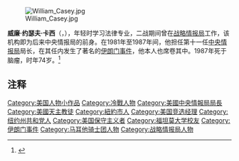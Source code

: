 [[File:William_Casey.jpg|thumb]]

'''威廉·约瑟夫·卡西'''（{{lang-en|William Joseph Casey}}，{{bd|1913年|3月13日|1987年|5月6日|Casey}}），年轻时学习法律专业，二战期间曾在[[战略情报局|战略情报局]]工作，该机构即为后来中央情报局的前身。在1981年至1987年间，他担任第十一任[[中央情报局|中央情报局]]局长，在其任内发生了著名的[[伊朗门事件|伊朗门事件]]，他本人也席卷其中。1987年死于脑瘤，时年74岁。<ref>{{Cite web |url=http://www.nytimes.com/1987/05/07/obituaries/william-casey-ex-cia-head-is-dead-at-74.html?sec=&spon=&pagewanted=1 |title=WILLIAM CASEY, EX-C.I.A. HEAD, IS DEAD AT 74 |access-date=2010-01-20 |archive-date=2019-05-22 |archive-url=https://web.archive.org/web/20190522022644/https://www.nytimes.com/1987/05/07/obituaries/william-casey-ex-cia-head-is-dead-at-74.html?sec=&spon=&pagewanted=1 |dead-url=no }}</ref>

== 注释 ==
{{Reflist|2}}
{{Authority control}}
{{DEFAULTSORT:Casey, William J.}}
[[Category:美国人物小作品|Category:美国人物小作品]]
[[Category:冷戰人物|Category:冷戰人物]]
[[Category:美國中央情報局局長|Category:美國中央情報局局長]]
[[Category:美國天主教徒|Category:美國天主教徒]]
[[Category:紐約市人|Category:紐約市人]]
[[Category:美国竞选经理|Category:美国竞选经理]]
[[Category:纽约州共和党人|Category:纽约州共和党人]]
[[Category:美国保守主义者|Category:美国保守主义者]]
[[Category:福坦莫大学校友|Category:福坦莫大学校友]]
[[Category:伊朗门事件|Category:伊朗门事件]]
[[Category:马耳他骑士团人物|Category:马耳他骑士团人物]]
[[Category:战略情报局人物|Category:战略情报局人物]]